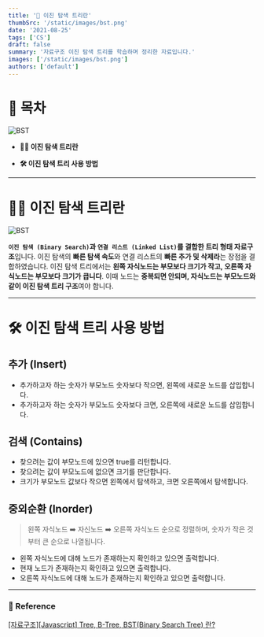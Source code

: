 ```yaml
---
title: '🌳 이진 탐색 트리란'
thumbSrc: '/static/images/bst.png'
date: '2021-08-25'
tags: ['CS']
draft: false
summary: '자료구조 이진 탐색 트리를 학습하며 정리한 자료입니다.'
images: ['/static/images/bst.png']
authors: ['default']
---
```


# 📌 목차

![BST](/static/images/bst.png)

- **💁🏻 이진 탐색 트리란**

- **🛠️ 이진 탐색 트리 사용 방법**

---

# 💁🏻 이진 탐색 트리란

![BST](/static/images/bst2.png)

**`이진 탐색 (Binary Search)`과 `연결 리스트 (Linked List)`를 결합한 트리 형태 자료구조**입니다. 이진 탐색의 **빠른 탐색 속도**와 연결 리스트의 **빠른 추가 및 삭제라**는 장점을 결합하였습니다. 이진 탐색 트리에서는 **왼쪽 자식노드는 부모보다 크기가 작고, 오른쪽 자식노드는 부모보다 크기가 큽니다**. 이때 노드는 **중복되면 안되며, 자식노드는 부모노드와 같이 이진 탐색 트리 구조**여야 합니다.

---

# 🛠️ 이진 탐색 트리 사용 방법

## 추가 (Insert)

- 추가하고자 하는 숫자가 부모노드 숫자보다 작으면, 왼쪽에 새로운 노드를 삽입합니다.
- 추가하고자 하는 숫자가 부모노드 숫자보다 크면, 오른쪽에 새로운 노드를 삽입합니다.

## 검색 (Contains)

- 찾으려는 값이 부모노드에 있으면 true를 리턴합니다.
- 찾으려는 값이 부모노드에 없으면 크기를 판단합니다.
- 크기가 부모노드 값보다 작으면 왼쪽에서 탐색하고, 크면 오른쪽에서 탐색합니다.

## 중외순환 (Inorder)

> 왼쪽 자식노드 ➡️ 자신노드 ➡️ 오른쪽 자식노드 순으로 정렬하며, 숫자가 작은 것 부터 큰 순으로 나열됩니다.

- 왼쪽 자식노드에 대해 노드가 존재하는지 확인하고 있으면 출력합니다.
- 현재 노드가 존재하는지 확인하고 있으면 출력합니다.
- 오른쪽 자식노드에 대해 노드가 존재하는지 확인하고 있으면 출력합니다.

---

### 🔗 Reference

[[자료구조][Javascript] Tree, B-Tree, BST(Binary Search Tree) 란?](https://medium.com/@songjaeyoung92/%EC%9E%90%EB%A3%8C%EA%B5%AC%EC%A1%B0-javascript-tree-b-tree-bst-binary-search-tree-%EB%9E%80-26c15af98d6c)
